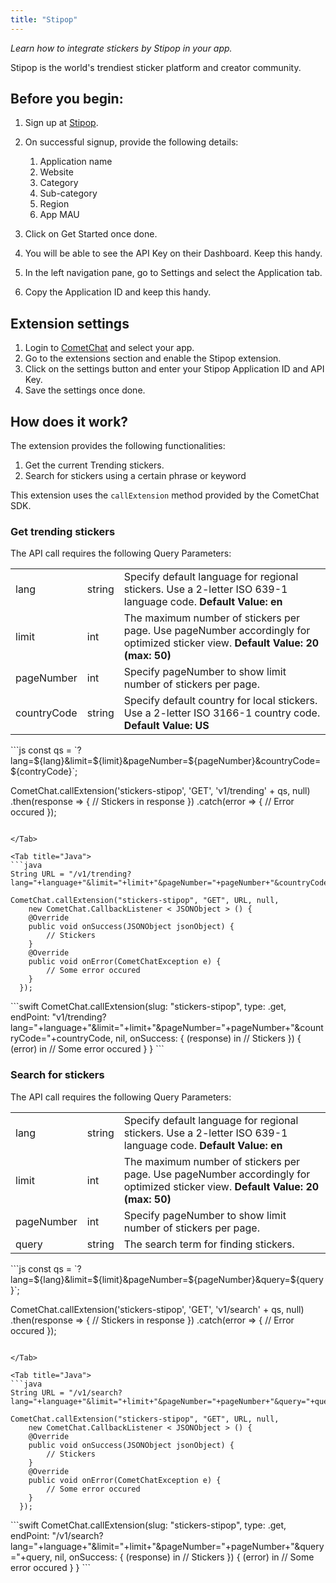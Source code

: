 ```yaml
---
title: "Stipop"
---
```


*Learn how to integrate stickers by Stipop in your app.*

Stipop is the world's trendiest sticker platform and creator community.

## Before you begin:

1. Sign up at [Stipop](https://stipop.io/).

2. On successful signup, provide the following details:

   1. Application name
   2. Website
   3. Category
   4. Sub-category
   5. Region
   6. App MAU

3. Click on Get Started once done.

4. You will be able to see the API Key on their Dashboard. Keep this handy.

5. In the left navigation pane, go to Settings and select the Application tab.

6. Copy the Application ID and keep this handy.

## Extension settings

1. Login to [CometChat](https://app.cometchat.com/login) and select your app.
2. Go to the extensions section and enable the Stipop extension.
3. Click on the settings button and enter your Stipop Application ID and API Key.
4. Save the settings once done.

## How does it work?

The extension provides the following functionalities:

1. Get the current Trending stickers.
2. Search for stickers using a certain phrase or keyword

This extension uses the `callExtension` method provided by the CometChat SDK.

### Get trending stickers

The API call requires the following Query Parameters:

|             |        |                                                                                                                                 |
| :----------- | :------ | :------------------------------------------------------------------------------------------------------------------------------- |
| lang        | string | Specify default language for regional stickers. Use a 2-letter ISO 639-1 language code. **Default Value: en**                   |
| limit       | int    | The maximum number of stickers per page. Use pageNumber accordingly for optimized sticker view. **Default Value: 20 (max: 50)** |
| pageNumber  | int    | Specify pageNumber to show limit number of stickers per page.                                                                   |
| countryCode | string | Specify default country for local stickers. Use a 2-letter ISO 3166-1 country code. **Default Value: US**                       |

<Tabs>
<Tab title="JavaScript">
```js
const qs = `?lang=${lang}&limit=${limit}&pageNumber=${pageNumber}&countryCode=${contryCode}`;

CometChat.callExtension('stickers-stipop', 'GET', 'v1/trending' + qs, null)
  .then(response => {
		// Stickers in response
	})
	.catch(error => {
		// Error occured
	});
```

</Tab>

<Tab title="Java">
```java
String URL = "/v1/trending?lang="+language+"&limit="+limit+"&pageNumber="+pageNumber+"&countryCode="+countryCode;

CometChat.callExtension("stickers-stipop", "GET", URL, null,
	new CometChat.CallbackListener < JSONObject > () {
    @Override
    public void onSuccess(JSONObject jsonObject) {
        // Stickers
    }
    @Override
    public void onError(CometChatException e) {
        // Some error occured
    }
  });
```

</Tab>

<Tab title="Swift">
```swift
CometChat.callExtension(slug: "stickers-stipop", type: .get, endPoint: "v1/trending?lang="+language+"&limit="+limit+"&pageNumber="+pageNumber+"&countryCode="+countryCode, nil, onSuccess: { (response) in
        // Stickers
      }) { (error) in
        // Some error occured
      }
    }
```

</Tab>

</Tabs>

### Search for stickers

The API call requires the following Query Parameters:

|            |        |                                                                                                                                 |
| :---------- | :------ | :------------------------------------------------------------------------------------------------------------------------------- |
| lang       | string | Specify default language for regional stickers. Use a 2-letter ISO 639-1 language code. **Default Value: en**                   |
| limit      | int    | The maximum number of stickers per page. Use pageNumber accordingly for optimized sticker view. **Default Value: 20 (max: 50)** |
| pageNumber | int    | Specify pageNumber to show limit number of stickers per page.                                                                   |
| query      | string | The search term for finding stickers.                                                                                           |

<Tabs>
<Tab title="JavaScript">
```js
const qs = `?lang=${lang}&limit=${limit}&pageNumber=${pageNumber}&query=${query}`;

CometChat.callExtension('stickers-stipop', 'GET', 'v1/search' + qs, null)
  .then(response => {
		// Stickers in response
	})
	.catch(error => {
		// Error occured
	});
```

</Tab>

<Tab title="Java">
```java
String URL = "/v1/search?lang="+language+"&limit="+limit+"&pageNumber="+pageNumber+"&query="+query;

CometChat.callExtension("stickers-stipop", "GET", URL, null,
	new CometChat.CallbackListener < JSONObject > () {
    @Override
    public void onSuccess(JSONObject jsonObject) {
        // Stickers
    }
    @Override
    public void onError(CometChatException e) {
        // Some error occured
    }
  });
```

</Tab>

<Tab title="Swift">
```swift
CometChat.callExtension(slug: "stickers-stipop", type: .get, endPoint: "/v1/search?lang="+language+"&limit="+limit+"&pageNumber="+pageNumber+"&query="+query, nil, onSuccess: { (response) in
        // Stickers
      }) { (error) in
        // Some error occured
      }
    }
```

</Tab>

</Tabs>
